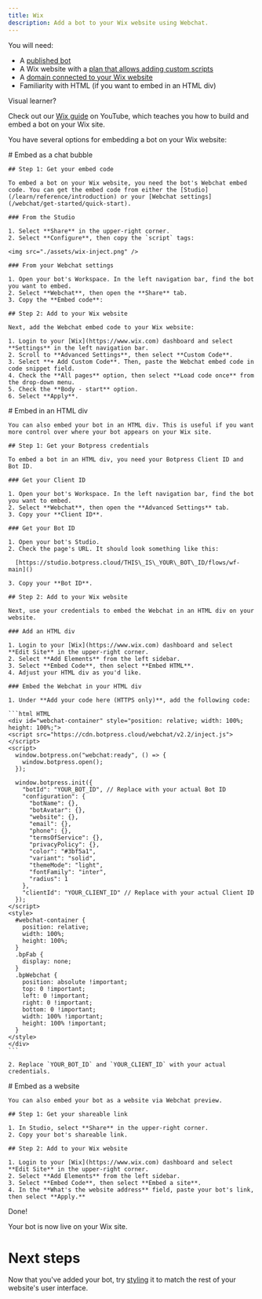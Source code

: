 ```yaml
---
title: Wix
description: Add a bot to your Wix website using Webchat.
---
```



<Info>
You will need:

* A [published bot](/learn/get-started/quick-start)
* A Wix website with a [plan that allows adding custom scripts](https://www.wix.com/plans)
* A [domain connected to your Wix website](https://support.wix.com/en/article/connecting-a-domain-to-the-wix-name-servers)
* Familiarity with HTML (if you want to embed in an HTML div)
</Info>

<Tip>
Visual learner?

Check out our [Wix guide](https://www.youtube.com/watch?v=rG7dguRDFIA\&t=1068s) on YouTube, which teaches you how to build and embed a bot on your Wix site.
</Tip>

You have several options for embedding a bot on your Wix website:

<Tabs>
  <Tab title="As a chat bubble">
    # Embed as a chat bubble

    ## Step 1: Get your embed code

    To embed a bot on your Wix website, you need the bot's Webchat embed code. You can get the embed code from either the [Studio](/learn/reference/introduction) or your [Webchat settings](/webchat/get-started/quick-start).

    ### From the Studio

    1. Select **Share** in the upper-right corner.
    2. Select **Configure**, then copy the `script` tags:

    <img src="./assets/wix-inject.png" />

    ### From your Webchat settings

    1. Open your bot's Workspace. In the left navigation bar, find the bot you want to embed.
    2. Select **Webchat**, then open the **Share** tab.
    3. Copy the **Embed code**:

    ## Step 2: Add to your Wix website

    Next, add the Webchat embed code to your Wix website:

    1. Login to your [Wix](https://www.wix.com) dashboard and select **Settings** in the left navigation bar.
    2. Scroll to **Advanced Settings**, then select **Custom Code**.
    3. Select **+ Add Custom Code**. Then, paste the Webchat embed code in code snippet field.
    4. Check the **All pages** option, then select **Load code once** from the drop-down menu.
    5. Check the **Body - start** option.
    6. Select **Apply**.
  </Tab>

  <Tab title="In an HTML div">
    # Embed in an HTML div

    You can also embed your bot in an HTML div. This is useful if you want more control over where your bot appears on your Wix site.

    ## Step 1: Get your Botpress credentials

    To embed a bot in an HTML div, you need your Botpress Client ID and Bot ID.

    ### Get your Client ID

    1. Open your bot's Workspace. In the left navigation bar, find the bot you want to embed.
    2. Select **Webchat**, then open the **Advanced Settings** tab.
    3. Copy your **Client ID**.

    ### Get your Bot ID

    1. Open your bot's Studio.
    2. Check the page's URL. It should look something like this:

      [https://studio.botpress.cloud/THIS\_IS\_YOUR\_BOT\_ID/flows/wf-main]()

    3. Copy your **Bot ID**.

    ## Step 2: Add to your Wix website

    Next, use your credentials to embed the Webchat in an HTML div on your website.

    ### Add an HTML div

    1. Login to your [Wix](https://www.wix.com) dashboard and select **Edit Site** in the upper-right corner.
    2. Select **Add Elements** from the left sidebar.
    3. Select **Embed Code**, then select **Embed HTML**.
    4. Adjust your HTML div as you'd like.

    ### Embed the Webchat in your HTML div

    1. Under **Add your code here (HTTPS only)**, add the following code:

    ```html HTML
    <div id="webchat-container" style="position: relative; width: 100%; height: 100%;">
    <script src="https://cdn.botpress.cloud/webchat/v2.2/inject.js"></script>
    <script>
      window.botpress.on("webchat:ready", () => {
        window.botpress.open();
      });

      window.botpress.init({
        "botId": "YOUR_BOT_ID", // Replace with your actual Bot ID
        "configuration": {
          "botName": {},
          "botAvatar": {},
          "website": {},
          "email": {},
          "phone": {},
          "termsOfService": {},
          "privacyPolicy": {},
          "color": "#3bf5a1",
          "variant": "solid",
          "themeMode": "light",
          "fontFamily": "inter",
          "radius": 1
        },
        "clientId": "YOUR_CLIENT_ID" // Replace with your actual Client ID
      });
    </script>
    <style>
      #webchat-container {
        position: relative;
        width: 100%;
        height: 100%;
      }
      .bpFab {
        display: none;
      }
      .bpWebchat {
        position: absolute !important;
        top: 0 !important;
        left: 0 !important;
        right: 0 !important;
        bottom: 0 !important;
        width: 100% !important;
        height: 100% !important;
      }
    </style>
    </div>
    ```

    2. Replace `YOUR_BOT_ID` and `YOUR_CLIENT_ID` with your actual credentials.
  </Tab>

  <Tab title="As a website">
    # Embed as a website

    You can also embed your bot as a website via Webchat preview.

    ## Step 1: Get your shareable link

    1. In Studio, select **Share** in the upper-right corner.
    2. Copy your bot's shareable link.

    ## Step 2: Add to your Wix website

    1. Login to your [Wix](https://www.wix.com) dashboard and select **Edit Site** in the upper-right corner.
    2. Select **Add Elements** from the left sidebar.
    3. Select **Embed Code**, then select **Embed a site**.
    4. In the **What's the website address** field, paste your bot's link, then select **Apply.**
  </Tab>
</Tabs>

<Check>
Done!

Your bot is now live on your Wix site.
</Check>

# Next steps

Now that you've added your bot, try [styling](/webchat/get-started/styling-your-webchat) it to match the rest of your website's user interface.
